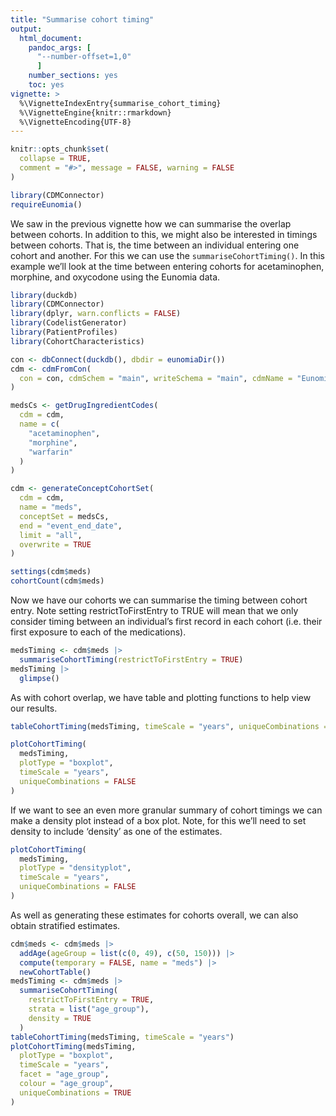 ```yaml
---
title: "Summarise cohort timing"
output: 
  html_document:
    pandoc_args: [
      "--number-offset=1,0"
      ]
    number_sections: yes
    toc: yes
vignette: >
  %\VignetteIndexEntry{summarise_cohort_timing}
  %\VignetteEngine{knitr::rmarkdown}
  %\VignetteEncoding{UTF-8}
---
```


```r
knitr::opts_chunk$set(
  collapse = TRUE,
  comment = "#>", message = FALSE, warning = FALSE
)

library(CDMConnector)
requireEunomia()
```

We saw in the previous vignette how we can summarise the overlap between cohorts. In addition to this, we might also be interested in timings between cohorts. That is, the time between an individual entering one cohort and another. For this we can use the `summariseCohortTiming()`. In this example we'll look at the time between entering cohorts for acetaminophen, morphine, and oxycodone using the Eunomia data.

```r
library(duckdb)
library(CDMConnector)
library(dplyr, warn.conflicts = FALSE)
library(CodelistGenerator)
library(PatientProfiles)
library(CohortCharacteristics)

con <- dbConnect(duckdb(), dbdir = eunomiaDir())
cdm <- cdmFromCon(
  con = con, cdmSchem = "main", writeSchema = "main", cdmName = "Eunomia"
)

medsCs <- getDrugIngredientCodes(
  cdm = cdm,
  name = c(
    "acetaminophen",
    "morphine",
    "warfarin"
  )
)

cdm <- generateConceptCohortSet(
  cdm = cdm,
  name = "meds",
  conceptSet = medsCs,
  end = "event_end_date",
  limit = "all",
  overwrite = TRUE
)

settings(cdm$meds)
cohortCount(cdm$meds)
```

Now we have our cohorts we can summarise the timing between cohort entry. Note setting restrictToFirstEntry to TRUE will mean that we only consider timing between an individual's first record in each cohort (i.e. their first exposure to each of the medications).

```r
medsTiming <- cdm$meds |>
  summariseCohortTiming(restrictToFirstEntry = TRUE)
medsTiming |>
  glimpse()
```

As with cohort overlap, we have table and plotting functions to help view our results.

```r
tableCohortTiming(medsTiming, timeScale = "years", uniqueCombinations = FALSE)
```

```r
plotCohortTiming(
  medsTiming,
  plotType = "boxplot",
  timeScale = "years",
  uniqueCombinations = FALSE
)
```

If we want to see an even more granular summary of cohort timings we can make a density plot instead of a box plot. Note, for this we'll need to set density to include 'density' as one of the estimates.

```r
plotCohortTiming(
  medsTiming,
  plotType = "densityplot",
  timeScale = "years",
  uniqueCombinations = FALSE
)
```

As well as generating these estimates for cohorts overall, we can also obtain stratified estimates.
```r
cdm$meds <- cdm$meds |>
  addAge(ageGroup = list(c(0, 49), c(50, 150))) |>
  compute(temporary = FALSE, name = "meds") |>
  newCohortTable()
medsTiming <- cdm$meds |>
  summariseCohortTiming(
    restrictToFirstEntry = TRUE,
    strata = list("age_group"),
    density = TRUE
  )
tableCohortTiming(medsTiming, timeScale = "years")
plotCohortTiming(medsTiming,
  plotType = "boxplot",
  timeScale = "years",
  facet = "age_group",
  colour = "age_group",
  uniqueCombinations = TRUE
)
```
